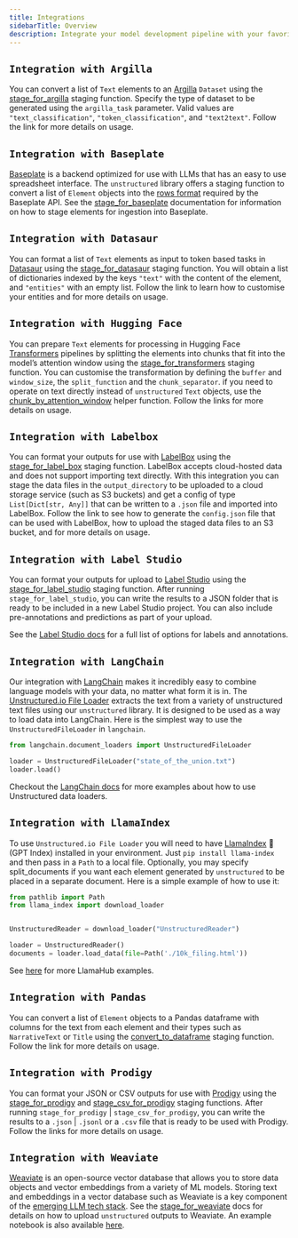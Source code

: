 ```yaml
---
title: Integrations 
sidebarTitle: Overview
description: Integrate your model development pipeline with your favorite machine learning frameworks and libraries, and prepare your data for ingestion into downstream systems. Most of our integrations come in the form of [staging functions](/open-source/core-functionality/staging), which take a list of `Element` objects as input and return formatted dictionaries as output.
---
```


## `Integration with Argilla`

You can convert a list of `Text` elements to an [Argilla](https://www.argilla.io/) `Dataset` using the [stage\_for\_argilla](/open-source/core-functionality/staging#stage-for-argilla) staging function. Specify the type of dataset to be generated using the `argilla_task` parameter. Valid values are `"text_classification"`, `"token_classification"`, and `"text2text"`. Follow the link for more details on usage.

## `Integration with Baseplate`

[Baseplate](https://docs.baseplate.ai/introduction) is a backend optimized for use with LLMs that has an easy to use spreadsheet interface. The `unstructured` library offers a staging function to convert a list of `Element` objects into the [rows format](https://docs.baseplate.ai/api-reference/documents/overview) required by the Baseplate API. See the [stage\_for\_baseplate](/open-source/core-functionality/staging#stage-for-baseplate) documentation for information on how to stage elements for ingestion into Baseplate.

## `Integration with Datasaur`

You can format a list of `Text` elements as input to token based tasks in [Datasaur](https://datasaur.ai/) using the [stage\_for\_datasaur](/open-source/core-functionality/staging#stage-for-datasaur) staging function. You will obtain a list of dictionaries indexed by the keys `"text"` with the content of the element, and `"entities"` with an empty list. Follow the link to learn how to customise your entities and for more details on usage.

## `Integration with Hugging Face`

You can prepare `Text` elements for processing in Hugging Face [Transformers](https://huggingface.co/docs/transformers/index) pipelines by splitting the elements into chunks that fit into the model’s attention window using the [stage\_for\_transformers](/open-source/core-functionality/staging#stage-for-transformers) staging function. You can customise the transformation by defining the `buffer` and `window_size`, the `split_function` and the `chunk_separator`. if you need to operate on text directly instead of `unstructured` `Text` objects, use the [chunk\_by\_attention\_window](/open-source/core-functionality/staging#stage-for-transformers) helper function. Follow the links for more details on usage.

## `Integration with Labelbox`

You can format your outputs for use with [LabelBox](https://labelbox.com/) using the [stage\_for\_label\_box](/open-source/core-functionality/staging#stage-for-label-box) staging function. LabelBox accepts cloud-hosted data and does not support importing text directly. With this integration you can stage the data files in the `output_directory` to be uploaded to a cloud storage service (such as S3 buckets) and get a config of type `List[Dict[str, Any]]` that can be written to a `.json` file and imported into LabelBox. Follow the link to see how to generate the `config.json` file that can be used with LabelBox, how to upload the staged data files to an S3 bucket, and for more details on usage.

## `Integration with Label Studio`

You can format your outputs for upload to [Label Studio](https://labelstud.io/) using the [stage\_for\_label\_studio](/open-source/core-functionality/staging#stage-for-label-studio) staging function. After running `stage_for_label_studio`, you can write the results to a JSON folder that is ready to be included in a new Label Studio project. You can also include pre-annotations and predictions as part of your upload.

See the [Label Studio docs](https://labelstud.io/tags/labels.html) for a full list of options for labels and annotations.

## `Integration with LangChain`

Our integration with [LangChain](https://github.com/hwchase17/langchain) makes it incredibly easy to combine language models with your data, no matter what form it is in. The [Unstructured.io File Loader](https://python.langchain.com/en/latest/modules/indexes/document_loaders/examples/unstructured_file.html) extracts the text from a variety of unstructured text files using our `unstructured` library. It is designed to be used as a way to load data into LangChain. Here is the simplest way to use the `UnstructuredFileLoader` in `langchain`.

```python
from langchain.document_loaders import UnstructuredFileLoader

loader = UnstructuredFileLoader("state_of_the_union.txt")
loader.load()

```


Checkout the [LangChain docs](https://python.langchain.com/en/latest/modules/indexes/document_loaders.html) for more examples about how to use Unstructured data loaders.

## `Integration with LlamaIndex`

To use `Unstructured.io File Loader` you will need to have [LlamaIndex](https://github.com/jerryjliu/llama_index) 🦙 (GPT Index) installed in your environment. Just `pip install llama-index` and then pass in a `Path` to a local file. Optionally, you may specify split\_documents if you want each element generated by `unstructured` to be placed in a separate document. Here is a simple example of how to use it:

```python
from pathlib import Path
from llama_index import download_loader


UnstructuredReader = download_loader("UnstructuredReader")

loader = UnstructuredReader()
documents = loader.load_data(file=Path('./10k_filing.html'))

```


See [here](https://llamahub.ai/) for more LlamaHub examples.

## `Integration with Pandas`

You can convert a list of `Element` objects to a Pandas dataframe with columns for the text from each element and their types such as `NarrativeText` or `Title` using the [convert\_to\_dataframe](/open-source/core-functionality/staging#convert-to-dataframe) staging function. Follow the link for more details on usage.

## `Integration with Prodigy`

You can format your JSON or CSV outputs for use with [Prodigy](https://prodi.gy/docs/api-loaders) using the [stage\_for\_prodigy](/open-source/core-functionality/staging#stage-for-prodigy) and [stage\_csv\_for\_prodigy](/open-source/core-functionality/staging#stage-csv-for-prodigy) staging functions. After running `stage_for_prodigy` | `stage_csv_for_prodigy`, you can write the results to a `.json` | `.jsonl` or a `.csv` file that is ready to be used with Prodigy. Follow the links for more details on usage.

## `Integration with Weaviate`

[Weaviate](https://weaviate.io/) is an open-source vector database that allows you to store data objects and vector embeddings from a variety of ML models. Storing text and embeddings in a vector database such as Weaviate is a key component of the [emerging LLM tech stack](https://medium.com/@unstructured-io/llms-and-the-emerging-ml-tech-stack-bdb189c8be5c). See the [stage\_for\_weaviate](open-source/core-functionality/staging#stage-for-weaviate) docs for details on how to upload `unstructured` outputs to Weaviate. An example notebook is also available [here](https://github.com/Unstructured-IO/unstructured/tree/main/examples/weaviate).
